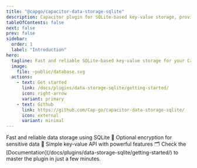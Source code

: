 ```yaml
---
title: "@capgo/capacitor-data-storage-sqlite"
description: Capacitor plugin for SQLite-based key-value storage, providing a fast and reliable data persistence solution.
tableOfContents: false
next: false
prev: false
sidebar:
  order: 1
  label: "Introduction"
hero:
  tagline: Fast and reliable SQLite-based key-value storage for your Capacitor apps with encryption support.
  image:
    file: ~public/database.svg
  actions:
    - text: Get started
      link: /docs/plugins/data-storage-sqlite/getting-started/
      icon: right-arrow
      variant: primary
    - text: Github
      link: https://github.com/Cap-go/capacitor-data-storage-sqlite/
      icon: external
      variant: minimal
---
```



<CardGrid stagger>
  <Card title="SQLite powered" icon="rocket">
    Fast and reliable data storage using SQLite 💾
  </Card>
  <Card title="Encryption support" icon="setting">
    Optional encryption for sensitive data 🔐
  </Card>
  <Card title="Key-value simplicity" icon="star">
    Simple key-value API with powerful features 🗂️
  </Card>
  <Card title="Comprehensive Documentation" icon="open-book">
    Check the [Documentation](/docs/plugins/data-storage-sqlite/getting-started/) to master the plugin in just a few minutes.
  </Card>
</CardGrid>
